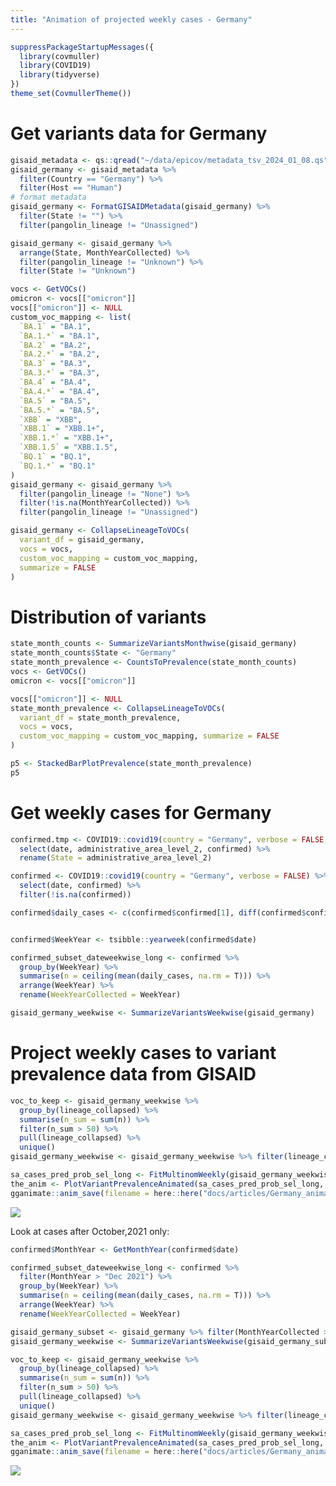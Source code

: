 ```yaml
---
title: "Animation of projected weekly cases - Germany"
---
```



```r
suppressPackageStartupMessages({
  library(covmuller)
  library(COVID19)
  library(tidyverse)
})
theme_set(CovmullerTheme())
```

# Get variants data for Germany

```r
gisaid_metadata <- qs::qread("~/data/epicov/metadata_tsv_2024_01_08.qs")
gisaid_germany <- gisaid_metadata %>%
  filter(Country == "Germany") %>%
  filter(Host == "Human")
# format metadata
gisaid_germany <- FormatGISAIDMetadata(gisaid_germany) %>%
  filter(State != "") %>%
  filter(pangolin_lineage != "Unassigned")

gisaid_germany <- gisaid_germany %>%
  arrange(State, MonthYearCollected) %>%
  filter(pangolin_lineage != "Unknown") %>%
  filter(State != "Unknown")

vocs <- GetVOCs()
omicron <- vocs[["omicron"]]
vocs[["omicron"]] <- NULL
custom_voc_mapping <- list(
  `BA.1` = "BA.1",
  `BA.1.*` = "BA.1",
  `BA.2` = "BA.2",
  `BA.2.*` = "BA.2",
  `BA.3` = "BA.3",
  `BA.3.*` = "BA.3",
  `BA.4` = "BA.4",
  `BA.4.*` = "BA.4",
  `BA.5` = "BA.5",
  `BA.5.*` = "BA.5",
  `XBB` = "XBB",
  `XBB.1` = "XBB.1+",
  `XBB.1.*` = "XBB.1+",
  `XBB.1.5` = "XBB.1.5",
  `BQ.1` = "BQ.1",
  `BQ.1.*` = "BQ.1"
)
gisaid_germany <- gisaid_germany %>%
  filter(pangolin_lineage != "None") %>%
  filter(!is.na(MonthYearCollected)) %>%
  filter(pangolin_lineage != "Unassigned")

gisaid_germany <- CollapseLineageToVOCs(
  variant_df = gisaid_germany,
  vocs = vocs,
  custom_voc_mapping = custom_voc_mapping,
  summarize = FALSE
)
```

# Distribution of variants



```r
state_month_counts <- SummarizeVariantsMonthwise(gisaid_germany)
state_month_counts$State <- "Germany"
state_month_prevalence <- CountsToPrevalence(state_month_counts)
vocs <- GetVOCs()
omicron <- vocs[["omicron"]]

vocs[["omicron"]] <- NULL
state_month_prevalence <- CollapseLineageToVOCs(
  variant_df = state_month_prevalence,
  vocs = vocs,
  custom_voc_mapping = custom_voc_mapping, summarize = FALSE
)

p5 <- StackedBarPlotPrevalence(state_month_prevalence)
p5
```

# Get weekly cases for Germany

```r
confirmed.tmp <- COVID19::covid19(country = "Germany", verbose = FALSE, level = 2) %>%
  select(date, administrative_area_level_2, confirmed) %>%
  rename(State = administrative_area_level_2)

confirmed <- COVID19::covid19(country = "Germany", verbose = FALSE) %>%
  select(date, confirmed) %>%
  filter(!is.na(confirmed))

confirmed$daily_cases <- c(confirmed$confirmed[1], diff(confirmed$confirmed))


confirmed$WeekYear <- tsibble::yearweek(confirmed$date)

confirmed_subset_dateweekwise_long <- confirmed %>%
  group_by(WeekYear) %>%
  summarise(n = ceiling(mean(daily_cases, na.rm = T))) %>%
  arrange(WeekYear) %>%
  rename(WeekYearCollected = WeekYear)

gisaid_germany_weekwise <- SummarizeVariantsWeekwise(gisaid_germany)
```


# Project weekly cases to variant prevalence data from GISAID

```r
voc_to_keep <- gisaid_germany_weekwise %>%
  group_by(lineage_collapsed) %>%
  summarise(n_sum = sum(n)) %>%
  filter(n_sum > 50) %>%
  pull(lineage_collapsed) %>%
  unique()
gisaid_germany_weekwise <- gisaid_germany_weekwise %>% filter(lineage_collapsed %in% voc_to_keep)

sa_cases_pred_prob_sel_long <- FitMultinomWeekly(gisaid_germany_weekwise, confirmed_subset_dateweekwise_long)
the_anim <- PlotVariantPrevalenceAnimated(sa_cases_pred_prob_sel_long, title = "Estimated cases (weekly average) in Germany by variant", caption = "**Source: gisaid.org and covid19datahub.io**<br>", date_breaks = "28 days")
gganimate::anim_save(filename = here::here("docs/articles/Germany_animated.gif"), animation = the_anim)
```
![](Germany_animated.gif)



Look at cases after October,2021 only:

```r
confirmed$MonthYear <- GetMonthYear(confirmed$date)

confirmed_subset_dateweekwise_long <- confirmed %>%
  filter(MonthYear > "Dec 2021") %>%
  group_by(WeekYear) %>%
  summarise(n = ceiling(mean(daily_cases, na.rm = T))) %>%
  arrange(WeekYear) %>%
  rename(WeekYearCollected = WeekYear)

gisaid_germany_subset <- gisaid_germany %>% filter(MonthYearCollected > "Dec 2021")
gisaid_germany_weekwise <- SummarizeVariantsWeekwise(gisaid_germany_subset)

voc_to_keep <- gisaid_germany_weekwise %>%
  group_by(lineage_collapsed) %>%
  summarise(n_sum = sum(n)) %>%
  filter(n_sum > 50) %>%
  pull(lineage_collapsed) %>%
  unique()
gisaid_germany_weekwise <- gisaid_germany_weekwise %>% filter(lineage_collapsed %in% voc_to_keep)

sa_cases_pred_prob_sel_long <- FitMultinomWeekly(gisaid_germany_weekwise, confirmed_subset_dateweekwise_long)
the_anim <- PlotVariantPrevalenceAnimated(sa_cases_pred_prob_sel_long, title = "Estimated cases (weekly average) in Germany by variant", caption = "**Source: gisaid.org and covid19datahub.io**<br>")
gganimate::anim_save(filename = here::here("docs/articles/Germany_animated_2021.gif"), animation = the_anim)
```
![](Germany_animated_2021.gif)

